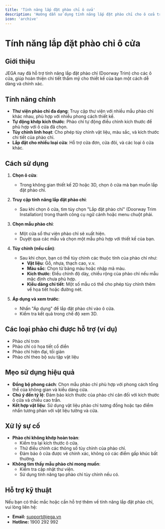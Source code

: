 ```yaml
---
title: 'Tính năng lắp đặt phào chỉ ô cửa'
description: 'Hướng dẫn sử dụng tính năng lắp đặt phào chỉ cho ô cửa trong JEGA.'
icon: 'archive'
---
```


# Tính năng lắp đặt phào chỉ ô cửa

## Giới thiệu

JEGA nay đã hỗ trợ tính năng lắp đặt phào chỉ (Doorway Trim) cho các ô cửa, giúp hoàn thiện chi tiết thẩm mỹ cho thiết kế của bạn một cách dễ dàng và chính xác.

## Tính năng chính

- **Thư viện phào chỉ đa dạng**: Truy cập thư viện với nhiều mẫu phào chỉ khác nhau, phù hợp với nhiều phong cách thiết kế.
- **Tự động khớp kích thước**: Phào chỉ tự động điều chỉnh kích thước để phù hợp với ô cửa đã chọn.
- **Tùy chỉnh linh hoạt**: Cho phép tùy chỉnh vật liệu, màu sắc, và kích thước chi tiết của phào chỉ.
- **Lắp đặt cho nhiều loại cửa**: Hỗ trợ cửa đơn, cửa đôi, và các loại ô cửa khác.

## Cách sử dụng

1.  **Chọn ô cửa**:
    *   Trong không gian thiết kế 2D hoặc 3D, chọn ô cửa mà bạn muốn lắp đặt phào chỉ.

2.  **Truy cập tính năng lắp đặt phào chỉ**:
    *   Sau khi chọn ô cửa, tìm tùy chọn "Lắp đặt phào chỉ" (Doorway Trim Installation) trong thanh công cụ ngữ cảnh hoặc menu chuột phải.

3.  **Chọn mẫu phào chỉ**:
    *   Một cửa sổ thư viện phào chỉ sẽ xuất hiện.
    *   Duyệt qua các mẫu và chọn một mẫu phù hợp với thiết kế của bạn.

4.  **Tùy chỉnh (nếu cần)**:
    *   Sau khi chọn, bạn có thể tùy chỉnh các thuộc tính của phào chỉ như:
        *   **Vật liệu**: Gỗ, nhựa, thạch cao, v.v.
        *   **Màu sắc**: Chọn từ bảng màu hoặc nhập mã màu.
        *   **Kích thước**: Điều chỉnh độ dày, chiều rộng của phào chỉ nếu mẫu mặc định chưa phù hợp.
        *   **Kiểu dáng chi tiết**: Một số mẫu có thể cho phép tùy chỉnh thêm về họa tiết hoặc đường nét.

5.  **Áp dụng và xem trước**:
    *   Nhấn "Áp dụng" để lắp đặt phào chỉ vào ô cửa.
    *   Kiểm tra kết quả trong chế độ xem 3D.

## Các loại phào chỉ được hỗ trợ (ví dụ)

- Phào chỉ trơn
- Phào chỉ có họa tiết cổ điển
- Phào chỉ hiện đại, tối giản
- Phào chỉ theo bộ sưu tập vật liệu

## Mẹo sử dụng hiệu quả

- **Đồng bộ phong cách**: Chọn mẫu phào chỉ phù hợp với phong cách tổng thể của không gian và kiểu dáng cửa.
- **Chú ý đến tỷ lệ**: Đảm bảo kích thước của phào chỉ cân đối với kích thước ô cửa và chiều cao trần.
- **Kết hợp vật liệu**: Sử dụng vật liệu phào chỉ tương đồng hoặc tạo điểm nhấn tương phản với vật liệu tường và cửa.

## Xử lý sự cố

- **Phào chỉ không khớp hoàn toàn**: 
    - Kiểm tra lại kích thước ô cửa.
    - Thử điều chỉnh các thông số tùy chỉnh của phào chỉ.
    - Đảm bảo ô cửa được vẽ chính xác, không có các điểm gấp khúc bất thường.
- **Không tìm thấy mẫu phào chỉ mong muốn**: 
    - Kiểm tra cập nhật thư viện.
    - Sử dụng tính năng tạo phào chỉ tùy chỉnh nếu có.

## Hỗ trợ kỹ thuật

Nếu bạn có thắc mắc hoặc cần hỗ trợ thêm về tính năng lắp đặt phào chỉ, vui lòng liên hệ:

- **Email:** support@jega.vn
- **Hotline:** 1900 292 992

